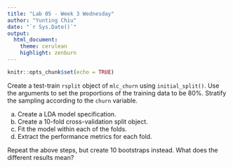 ```yaml
---
title: "Lab 05 - Week 3 Wednesday"
author: "Yunting Chiu"
date: "`r Sys.Date()`"
output:
  html_document: 
    theme: cerulean
    highlight: zenburn
---
```


```r
knitr::opts_chunk$set(echo = TRUE)
```

Create a test-train `rsplit` object of `mlc_churn` using `initial_split()`. Use the arguments to set the proportions of the training data to be 80%. Stratify the sampling according to the `churn` variable.

a. Create a LDA model specification.
b. Create a 10-fold cross-validation split object.
c. Fit the model within each of the folds.
d. Extract the performance metrics for each fold.

Repeat the above steps, but create 10 bootstraps instead. What does the different results mean?